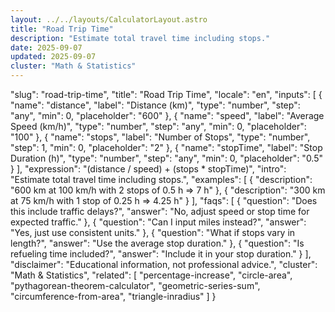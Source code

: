 ```yaml
---
layout: ../../layouts/CalculatorLayout.astro
title: "Road Trip Time"
description: "Estimate total travel time including stops."
date: 2025-09-07
updated: 2025-09-07
cluster: "Math & Statistics"
---
```


  "slug": "road-trip-time",
  "title": "Road Trip Time",
  "locale": "en",
  "inputs": [
    {
      "name": "distance",
      "label": "Distance (km)",
      "type": "number",
      "step": "any",
      "min": 0,
      "placeholder": "600"
    },
    {
      "name": "speed",
      "label": "Average Speed (km/h)",
      "type": "number",
      "step": "any",
      "min": 0,
      "placeholder": "100"
    },
    {
      "name": "stops",
      "label": "Number of Stops",
      "type": "number",
      "step": 1,
      "min": 0,
      "placeholder": "2"
    },
    {
      "name": "stopTime",
      "label": "Stop Duration (h)",
      "type": "number",
      "step": "any",
      "min": 0,
      "placeholder": "0.5"
    }
  ],
  "expression": "(distance / speed) + (stops * stopTime)",
  "intro": "Estimate total travel time including stops.",
  "examples": [
    {
      "description": "600 km at 100 km/h with 2 stops of 0.5 h ⇒ 7 h"
    },
    {
      "description": "300 km at 75 km/h with 1 stop of 0.25 h ⇒ 4.25 h"
    }
  ],
  "faqs": [
    {
      "question": "Does this include traffic delays?",
      "answer": "No, adjust speed or stop time for expected traffic."
    },
    {
      "question": "Can I input miles instead?",
      "answer": "Yes, just use consistent units."
    },
    {
      "question": "What if stops vary in length?",
      "answer": "Use the average stop duration."
    },
    {
      "question": "Is refueling time included?",
      "answer": "Include it in your stop duration."
    }
  ],
  "disclaimer": "Educational information, not professional advice.",
  "cluster": "Math & Statistics",
  "related": [
    "percentage-increase",
    "circle-area",
    "pythagorean-theorem-calculator",
    "geometric-series-sum",
    "circumference-from-area",
    "triangle-inradius"
  ]
}

<Calculator schema={schema} />

